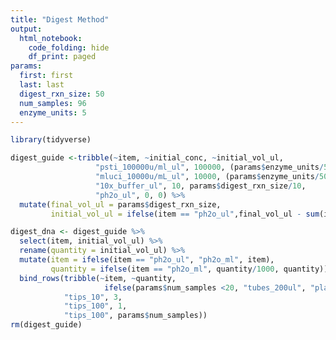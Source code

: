```yaml
---
title: "Digest Method"
output:
  html_notebook:
    code_folding: hide
    df_print: paged
params:
  first: first
  last: last
  digest_rxn_size: 50
  num_samples: 96
  enzyme_units: 5
---
```

```r
library(tidyverse)
```

```r
digest_guide <-tribble(~item, ~initial_conc, ~initial_vol_ul, 
                   "psti_100000u/ml_ul", 100000, (params$enzyme_units/50*params$digest_rxn_size)/(100),
                   "mluci_10000u/mL_ul", 10000, (params$enzyme_units/50*params$digest_rxn_size)/(10),
                   "10x_buffer_ul", 10, params$digest_rxn_size/10,
                   "ph2o_ul", 0, 0) %>% 
  mutate(final_vol_ul = params$digest_rxn_size,
         initial_vol_ul = ifelse(item == "ph2o_ul",final_vol_ul - sum(initial_vol_ul, na.rm = T), initial_vol_ul))

digest_dna <- digest_guide %>% 
  select(item, initial_vol_ul) %>% 
  rename(quantity = initial_vol_ul) %>% 
  mutate(item = ifelse(item == "ph2o_ul", "ph2o_ml", item), 
         quantity = ifelse(item == "ph2o_ml", quantity/1000, quantity)) %>% 
  bind_rows(tribble(~item, ~quantity,
                     ifelse(params$num_samples <20, "tubes_200ul", "plates"), ifelse(params$num_samples < 20, params$num_samples, ceiling(params$num_samples/96)),
            "tips_10", 3,
            "tips_100", 1,
            "tips_100", params$num_samples))
rm(digest_guide)
```

<!-- *Copy and paste this file into the lab-notebooks folder, changing the name to match the sample range you are currently working on.*   -->

<!-- Explanation of parameters: -->
<!-- ```{r} -->
<!-- (params) -->
<!-- ``` -->
<!-- first: the first extraction in the range of samples for this plate -->
<!-- last: the last extraciton in the range of samples for this plate -->
<!-- digest_rxn_size: the size in uL of each digest reaction. -->



<!-- **This protocol assumes that you have read and understand the manufacturer’s instructions attached below.  Please read the full manufacturer’s instructions before using this abbreviated protocol.** -->

<!-- ```{r setup, include = FALSE} -->
<!-- knitr::opts_chunk$set( -->
<!-- 	echo = FALSE, -->
<!-- 	message = FALSE, -->
<!-- 	warning = FALSE -->
<!-- ) -->
<!-- # load libraries -->
<!-- library(tidyverse) -->
<!-- library(kableExtra) -->
<!-- library(knitr) -->

<!-- # load functions -->
<!-- source("~/db-connections.R") -->

<!-- # load data -->
<!-- lab <- read_db("Laboratory") -->
<!-- ``` -->


<!-- ## Prep for digest -->
<!-- The most difficult part of the digest is figuring out where to put the samples.  In most cases, it is very straightforward.  You pull the sample from the extraction plate and place it in the same well on the digest plate.  For example, if an extract is in A4 of the extraction plate, run the digestion reaction in well A4 of the digest plate.   -->

<!-- If this is the case, the source plate map would look like this: -->
<!-- ```{r} -->
<!-- need_digest <- lab %>% tbl("extraction") %>% collect() %>%  -->
<!--   # hasn't been digested -->
<!--   filter(extraction_id >= params$first & extraction_id <= params$last) %>%  -->
<!--   # select columns -->
<!--   select(extraction_id, well, plate, quant) %>%  -->
<!--   # need enough material to work with -->
<!--   filter(quant > 5) %>%  -->
<!--   # sort by extraction id -->
<!--   arrange(extraction_id) %>%  -->
<!--   # create row and column ids from well -->
<!--   mutate(row = substr(well, 1,1),  -->
<!--          col = as.numeric(substr(well, 2,3))) %>%  -->
<!--   select(row, col, extraction_id) -->

<!-- # define wells -->
<!-- plate <- data.frame(row = rep(LETTERS[1:8], 12), col = unlist(lapply(1:12, rep, 8))) %>%  -->
<!--   mutate(extraction_id = ifelse(row == "D" & col == 2, "XXXX", NA),  -->
<!--     extraction_id = ifelse(row == "E" & col == 8, "XXXX", extraction_id)) -->

<!-- # if the plate is not full -->
<!-- x <- nrow(need_digest) + 2 -->
<!-- if (x < 96) { -->
<!--   plate <- plate %>%  -->
<!--     slice(1:x) -->
<!-- } -->

<!-- # remove the non-blank wells from the plate table -->
<!-- plate <- anti_join(plate, need_digest, by = c("row", "col")) -->

<!-- # rejoin the samples into the plate with the blanks, resulting in a plate of defined wells for samples and blanks. -->
<!-- plate <- rbind(plate, need_digest) %>%  -->
<!--   arrange(col, row) -->

<!-- platemap <- as.matrix(reshape2::acast(plate, plate$row ~ plate$col), value.var = plate$extraction) -->
<!-- knitr::kable(platemap, booktabs = T) %>%  -->
<!--   # use scale_down to get map to fit within the bounds of the pdf -->
<!--   kable_styling(latex_options = "scale_down") -->


<!-- ``` -->



<!-- However, sometimes we skip some samples that did not perform well, or we want to digest a bunch of extracts from random plates.  If it is not a simple plate to plate transfer, the source plate map would look like this: -->
<!-- ```{r} -->
<!-- digested <- lab %>% tbl("digest") %>% collect() -->
<!-- # TODO: should filter this for successful digests -->

<!--   need_digest <- lab %>% tbl("extraction") %>% collect() %>%  -->
<!--   # hasn't been digested -->
<!--   filter(!extraction_id %in% digested$extraction_id) %>%  -->
<!--   # select columns -->
<!--   select(extraction_id, well, plate, quant) %>%  -->
<!--   # need enough material to work with -->
<!--   filter(quant > 5) %>%  -->
<!--   # needs to be in a plate -->
<!--   filter(!is.na(plate)) %>%  -->
<!--   # sort by extraction id -->
<!--   arrange(extraction_id) -->

<!--   # define wells -->
<!-- plate <- data.frame(row = rep(LETTERS[1:8], 12), col = unlist(lapply(1:12, rep, 8))) %>%  -->
<!--   mutate(extraction_id = ifelse(row == "D" & col == 2, "XXXX", NA),  -->
<!--     extraction_id = ifelse(row == "E" & col == 8, "XXXX", extraction_id)) -->

<!-- # if the plate is not full -->
<!-- x <- nrow(need_digest) + 2 -->
<!-- if (x < 96) { -->
<!--   if(x < 48){ -->
<!--     plate <- plate %>%  -->
<!--       slice(1:x-1) -->
<!--   }else{ -->
<!--     plate <- plate %>%  -->
<!--     slice(1:x) -->
<!--   } -->
<!-- } -->

<!-- # move all of the non-blank wells into their own table -->
<!-- samples <- plate %>%  -->
<!--   filter(is.na(extraction_id)) %>%  -->
<!--   select(-extraction_id) -->

<!-- # remove the non-blank wells from the plate table -->
<!-- plate <- anti_join(plate, samples, by = c("row", "col")) -->

<!-- # join the work sample_ids to the sample table well definitions -->
<!-- samples <- cbind(samples, need_digest) %>%  -->
<!--   select(row, col, extraction_id) -->

<!-- # rejoin the samples into the plate with the blanks, resulting in a plate of defined wells for samples and blanks. -->
<!-- plate <- rbind(plate, samples) %>%  -->
<!--   arrange(col, row) -->

<!-- source_map <- as.matrix(reshape2::acast(plate, plate$row ~ plate$col), value.var = plate$extraction) -->
<!-- knitr::kable(source_map, booktabs = T) %>%  -->
<!--   # use scale_down to get map to fit within the bounds of the pdf -->
<!--   kable_styling(latex_options = "scale_down") -->
<!-- ``` -->

<!-- A digest id must be created for these samples.   -->
<!-- **Only do this step once!**   -->
<!-- It creates new digest_ids for the database.   -->
<!-- The destination plate map would look like this:   -->

<!-- ```{r} -->
<!-- ### ONLY DO THIS ONCE ### -->
<!-- dig_max <- lab %>% tbl("digest") %>%  -->
<!--   summarise(last = max(digest_id, na.rm = T)) %>%  -->
<!--   collect() %>%  -->
<!--   mutate(last = as.numeric(substr(last, 2,5))) -->

<!-- x <- dig_max$last+1 -->
<!-- y <- dig_max$last+nrow(plate) -->
<!-- id_range <- x:y -->

<!-- plate <- plate %>%  -->
<!--   mutate(digest_id = paste0("D", id_range), -->
<!--          well = paste(row, col, sep = ""),  -->
<!--          enzymes = "PstI-MluCI", -->
<!--          vol_in = 30, -->
<!--          final_vol = 45) -->

<!-- plate_name <- plate %>%  -->
<!--   summarise(first = min(digest_id),  -->
<!--     last = max(digest_id, na.rm = T)) -->

<!-- dest_map <- plate %>%  -->
<!--   mutate(plate = paste(plate_name$first, plate_name$last, sep = "-")) %>%  -->
<!--   select(row, col, digest_id) -->

<!-- dest_map <- as.matrix(reshape2::acast(dest_map, dest_map$row ~ dest_map$col), value.var = dest_map$digest_id) -->

<!-- knitr::kable(dest_map, booktabs = T) %>%  -->
<!--   kable_styling() -->

<!-- ``` -->




<!-- Print out plate maps and highlight source maps for ease of loading.  Make sure to note any samples that are heavily concentrated and need to be diluted. -->

<!-- Prepare digest plate by loading 30uL of sample in to the plate. -->

<!-- For the October 2017 set of plates, I highlighted the 15uL samples on the maps in orange and the “hole-fillers” in pink, then any samples I could take with a multichannel with a blue line down the column. -->

<!-- To load, I first used a single channel pipet to fill in the 15uL samples (extra concentrated samples), pulling the tips from the same location they were on the plate.  Then I filled in the water for the 15uL wells and change the pipet to 30uL to fill the blanks. -->
<!-- Then I added any 30uL “hole fillers” - again using the tips from the same location in the tip box. -->

<!-- At this point, any empty wells on the plate correspond to tips in the tip box.  I used the multichannel pipet to pick up the tips and held them up to the plate to make sure no tips were going into already filled wells, and no empty wells were being left empty.  Then I filled the rest of the plate. -->


<!-- ## Make the master mix recipe in a falcon tube or smaller tube if possible: -->
<!-- ```{r} -->
<!-- num_samples <- nrow(plate) -->

<!-- # make some room for error 15% -->
<!-- samples_with_error <- floor(num_samples * 1.15) -->

<!-- # use a total of 10 enzyme Units per 50uL reaction, 5 of each enzyme. -->

<!-- digest_rxn <- read_csv("item, concentration, per_reaction -->
<!--                        sample, NA, NA -->
<!--                        enzyme1, NA, NA -->
<!--                        enzyme2, NA, NA -->
<!--                        buffer, NA, NA -->
<!--                        pH2O, NA, NA") %>%  -->
<!--   mutate(per_reaction = ifelse(item == "sample", params$digest_rxn_size/1.6666, per_reaction),  -->
<!--          concentration = ifelse(item =="enzyme1", 100000, concentration), -->
<!--          per_reaction = ifelse(item == "enzyme1", (params$digest_rxn_size)/10/(concentration/1000), per_reaction), -->
<!--          concentration = ifelse(item =="enzyme2", 10000, concentration), -->
<!--           per_reaction = ifelse(item == "enzyme2", (params$digest_rxn_size)/10/(concentration/1000), per_reaction), -->
<!--          concentration = ifelse(item =="buffer", 10, concentration), -->
<!--           per_reaction = ifelse(item == "buffer", params$digest_rxn_size/concentration, per_reaction)) -->

<!-- pH2O <- digest_rxn %>%  -->
<!--   summarise(this = params$digest_rxn_size-sum(per_reaction, na.rm=T)) -->

<!-- digest_rxn <- digest_rxn %>%  -->
<!--   mutate(per_reaction = ifelse(item == "pH2O", pH2O$this, per_reaction), -->
<!--          master_mix = per_reaction * samples_with_error,  -->
<!--          master_mix = ifelse(item == "sample", NA, master_mix)) -->

<!-- # double check the math - should return TRUE -->
<!-- (params$digest_rxn_size*samples_with_error)-(params$digest_rxn_size*.6*samples_with_error) == round(sum(digest_rxn$master_mix, na.rm=T)) -->

<!-- print(paste0("Total master mix volume is ", round(sum(digest_rxn$master_mix, na.rm=T)), "mL")) -->
<!-- ``` -->
<!-- ```{r} -->
<!-- kable_styling(kable(digest_rxn)) -->
<!-- ``` -->

<!--     * split the master mix into 8 wells, use a multichannel pipet to pipet 12µL of master mix into each sample well.  -->
<!-- ```{r} -->
<!-- print(paste0("Split into 8 wells by pipetting ", (round(sum(digest_rxn$master_mix, na.rm=T)))/8, "ul into each well")) -->
<!-- ``` -->

<!-- # Supplies needed plus the volumes on the master mix recipe. -->
<!-- ```{r} -->
<!-- digest <- tibble( -->
<!--   plates = num_samples/96, -->
<!--   tubes = num_samples/96,  -->
<!--   plate_seals = num_samples/96,  -->
<!--   tips_100 = num_samples * 2 + (ceiling(digest_rxn$master_mix[3]/100)),# referring to enzyme2 -->
<!--   tips_10 = ceiling(digest_rxn$master_mix[2]/10), # referring to enzyme1 -->
<!--   tips_300 = ceiling(digest_rxn$master_mix[4]/100), # referring to buffer -->
<!--   tips_1000 = ceiling(digest_rxn$master_mix[5]/1000) # referring to pH2O -->
<!--   ) -->
<!-- ``` -->


<!--         * Do not add the master mix to all of the wells and then add the sample.  Because you are working with active enzymes, they should be the last things added to the master mix and the last step of plate preparation. -->
<!-- * Incubate PstI and MluCI at 37˚ - No benefit from incubating MluCI longer than one hour, PstI is active 2-4 hours, don’t need to heat kill digests -->

<!-- Clean the digests using 1.5x the volume of the digest (75µL) Ampure per sample. Put the plates on yellow lifts on the magnet so that the pellet is lower before you finish the alcohol steps.   Because these are in plates and it is difficult to get all of the elute out of the well, elute in 45µL of buffer and pull 40µL from the well to place in a new cleaned digest plate.  Update the database. - Ampure clean up protocol -->

<!-- Quantifiy - quant-it pico green - import the quantification results into the Sample_Data spreadsheet, Digests Page quant column.  For any sample with a negative quantification value, change the Ligated? column value to N/A (the rest should contain a formula that results in the value “FALSE”).  Also, add an “_F” to the extraction ID (not the digest ID) in the extraction ID column (example: PADE14_093E1516 becomes PADE14_093E1516_F).  This digest failed and so the sample should not reflect that a successful digest exits. -->











<!--     * More decision making is necessary at this point.  If an extract has less than 5ng/ul DNA, it will most likely fail to digest well.  This is a tough call, some digests with much less than 5ng/ul have ligated successfully and others have not.  Proceed with caution. If there are plenty of samples to choose from, choose the desired number with the most “sample_ng_in”. -->
<!--         * As of 8/19/2014  -->
<!--             * any extraction less than 5ng/µL we are putting on the back burner to continue processing at a later date -->
<!--             * anything that is more than 5ng/µL but makes less than 1µg of DNA when you multiply the quant result by 30µL (the digest addition amount) - calculate the amount of extract to make 1µg DNA and clean that amount, elute in 30µL and add to digest plate  -->
<!--             * As of 11/2014 we are not worried about “too low” DNA and are not cleaning samples that are below 1000ng.  We have successfully digested down to 100ng.   -->
<!--             * anything that makes more than 5µg of DNA when you multiply the quant result by 30µL - add 15µL of extract to plate and 15µL pH2O - do the math to make sure this dilution will still be less than 5µg. -->
<!--     * For the time being, enter the ExtractID in the Digest ID column for ease of sorting (it is easiest to work on extract plates in sample order) - do this by entering the formula =right(B1882,5) in column A -->
<!--     * Sort by Extract Id (no digest number yet, will sort by sample number), only the range of this plate!!! -->
<!--     * Fill in date, enzyme, Digest# and replace the Extract# in the Digest_ID column with the formula to concatenate a digest ID. -->
<!--     * print a map of your extraction plate and new digest plate -->
<!-- * highlight samples in printed extraction plate maps -->
<!-- * pipeted aliquot to digest plate for a 50µL digestion reaction -->
<!-- * Print a plate map and determine which samples can be digested as is, and which need to be diluted - highlight accordingly -->



<!-- Optimizing Restriction Endonuclease Reactions | New England Biolabs -->
<!-- For a 50µL rxn, use: -->

<!-- 1µg DNA - fill to volume w/ pH2O -->
<!-- 5µL 10x buffer (50µL/10x=5) -->

<!-- Want a total of 10U in rxn -->
<!-- For single digest: -->
<!-- if enzyme is 10,000U/mL - 1µL = 10U -->
<!-- if enzyme is 20,000U/mL - 0.5µL = 10U -->

<!-- For double digest -->
<!-- if enzyme is 10,000U/mL - 0.5µL = 5U -->
<!-- if enzyme is 20,000U/mL - 0.25µL = 5U  -->

<!-- PstI - cutsite is  https://www.neb.com/products/r0140-psti -->

<!-- MluCI - cutsite is  https://www.neb.com/products/r0538-mluci -->

<!-- EcoRI cutsite is  https://www.neb.com/products/r0101-ecori -->
